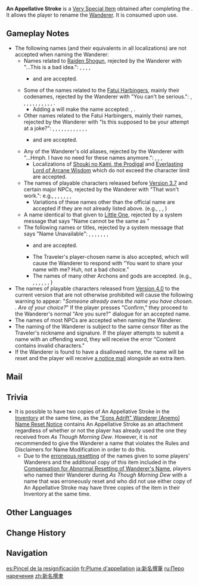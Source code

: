 {{Item Infobox
|id           = 1301
|image        = Item An Appellative Stroke.png
|type         = Very Special Item
|invCategory  = Precious Items
|quality      = 4
|description  = The brush with which you may bestow a new name upon a certain person.<br>Once the new name has been given, it cannot be changed.
|reusable     = No
|source1      = [[As Though Morning Dew]]
|source2      = [[Mail/"Eons Adrift" Wanderer (Anemo) Name Reset Notice|"Eons Adrift" Wanderer (Anemo) Name Reset Notice]] Mail
|source3      = [[Mail/Compensation for Abnormal Resetting of Wanderer's Name|Compensation for Abnormal Resetting of Wanderer's Name]] Mail
}}
'''An Appellative Stroke''' is a [[Very Special Item]] obtained after completing the {{Quest|As Though Morning Dew}}. It allows the player to rename the [[Wanderer]]. It is consumed upon use.

==Gameplay Notes==
* The following names (and their equivalents in all localizations) are not accepted when naming the Wanderer:
** <span id=RaidenNames><!--...This is a bad idea.--></span>Names related to [[Raiden Shogun]], rejected by the Wanderer with "...This is a bad idea.": {{F|RaidenShogun}}, {{F|RaidenEi}}, {{F|RaidenMakoto}}, {{F|Beelzebul}}, {{F|Baal}}
*** {{F|Ei}} and {{F|Makoto}} are accepted.
** <span id=HarbingerNames1><!--You can't be serious.--></span>Some of the names related to the [[Fatui Harbingers]], mainly their codenames, rejected by the Wanderer with "You can't be serious.": {{F|Jester}}, {{F|Captain}}, {{F|Doctor}}, {{F|Dottore}}, {{F|Damselette}}, {{F|Knave}}, {{F|Rooster}}, {{F|Marionette}}, {{F|FairLady}}, {{F|Signora}}, {{F|Regrator}}, {{F|Childe}}.
*** Adding a {{w|definite article}} will make the name accepted: {{F|TheDoctor}}, {{F|IlDottore}}.
** <span id=HarbingerNames2><!--Is this supposed to be your attempt at a joke?--></span>Other names related to the Fatui Harbingers, mainly their ''{{w|commedia dell'arte}}'' names, rejected by the Wanderer with "Is this supposed to be your attempt at a joke?": {{F|Pierro}}, {{F|Capitano}}, {{F|Zandik}}, {{F|Columbina}}, {{F|Arlecchino}}, {{F|Pulcinella}}, {{F|Sandrone}}, {{F|Rosalyne}}, {{F|Kruzchka}}, {{F|Lohefalter}}, {{F|Pantalone}}, {{F|Tartaglia}}, {{F|Ajax}}
*** {{F|Peruere}} and {{F|Crucabena}} are accepted.
** <span id=WandererOldAliases><!--...Hmph. I have no need for these names anymore.--></span>Any of the Wanderer's old aliases, rejected by the Wanderer with "...Hmph. I have no need for these names anymore.": {{F|Scaramouche}}, {{F|Balladeer}}, {{F|Kabukimono}}, {{F|Kunikuzushi}}
*** Localizations of [[Shouki no Kami, the Prodigal]] and [[Everlasting Lord of Arcane Wisdom]] which do not exceed the character limit are accepted.
** <span id=MajorAndPlayableCharacters><!--That won't work.--></span>The names of playable characters released before [[Version 3.7]] and certain major NPCs, rejected by the Wanderer with "That won't work.": e.g., {{F|KamisatoAyaka}}, {{F|Aloy}}, {{F|Baizhu}}, {{F|Kaveh}}, {{F|Dainsleif}}, {{F|Dain}}, {{F|Paimon}}
*** Variations of these names other than the official name are accepted if they are not already listed above. (e.g., {{F|Ayaka}}, {{F|Raiden}}, {{F|KaeyaAlberich}})
** A name identical to that given to [[Little One]], rejected by a system message that says "Name cannot be the same as {{Little One}}"
** <span id=UnavailableNames><!--Name Unavailable--></span>The following names or titles, rejected by a system message that says "Name Unavailable": {{F|Traveler}}, {{F|Morax}}, {{F|RexLapis}}, {{F|Kirara}}, {{F|Lyney}}, {{F|Lynette}}, {{F|Neuvillette}}, {{F|Iansan}}
*** {{F|Aether}} and {{F|Lumine}} are accepted.
*** The Traveler's player-chosen name is also accepted, which will cause the Wanderer to respond with "You want to share your name with me? Huh, not a bad choice."
*** The names of many other Archons and gods are accepted. (e.g., {{F|Barbatos}}, {{F|Buer}}, {{F|Focalors}}, {{F|Kusanali}}, {{F|Tsaritsa}}, {{F|Havria}}, {{F|Egeria}})
* <span id=NewPlayableCharacters><!--Using this name may affect your experience in specific quests.--></span>The names of playable characters released from [[Version 4.0]] to the current version that are not otherwise prohibited will cause the following warning to appear: "''Someone already owns the name you have chosen. {{Color|Help|Using this name may affect your experience in specific quests}}.<!-- period is not colored --> Are {{sic|you sure you sure}} of your choice?''" If the player presses "Confirm," they proceed to the Wanderer's normal "Are you sure?" dialogue for an accepted name.<!-- Confirmed names that trigger the pop-up: {{F|Freminet}}, {{F|Wriothesley}}, {{F|Charlotte}}, {{F|Furina}}, {{F|Navia}}, {{F|Chevreuse}}, {{F|Gaming}}, {{F|Xianyun}}, {{F|Chiori}}, {{F|Clorinde}}, {{F|Sethos}}, {{F|Sigewinne}} -->
* The names of most NPCs are accepted when naming the Wanderer.
* The naming of the Wanderer is subject to the same censor filter as the Traveler's nickname and signature. If the player attempts to submit a name with an offending word, they will receive the error "Content contains invalid characters."{{If Self|An Appellative Stroke||
* If the player is dissatisfied with the name given during {{If Self|As Though Morning Dew|this quest|the quest ''[[As Though Morning Dew]]''}}, they may rename the Wanderer with the item An Appellative Stroke, but may only do so once.}}
* If the Wanderer is found to have a disallowed name, the name will be reset and the player will receive [[Mail/"Eons Adrift" Wanderer (Anemo) Name Reset Notice|a notice mail]] alongside an extra {{If Self|An Appellative Stroke|copy of this|An Appellative Stroke}} item.

==Mail==
{{Mails by Category Table|Mail Attachments with An Appellative Stroke}}

==Trivia==
* It is possible to have two copies of An Appellative Stroke in the [[Inventory]] at the same time, as the [[Mail/"Eons Adrift" Wanderer (Anemo) Name Reset Notice|"Eons Adrift" Wanderer (Anemo) Name Reset Notice]] contains An Appellative Stroke as an attachment regardless of whether or not the player has already used the one they received from ''As Though Morning Dew''. However, it is ''not'' recommended to give the Wanderer a name that violates the Rules and Disclaimers for Name Modification in order to do this.
** Due to the [[Version 3.7#Post-patch Optimization & Fixes|erroneous resetting]] of the names given to some players' Wanderers and the additional copy of this item included in the [[Mail/Compensation for Abnormal Resetting of Wanderer's Name|Compensation for Abnormal Resetting of Wanderer's Name]], players who named their Wanderer during ''As Though Morning Dew'' with a name that was erroneously reset and who did not use either copy of An Appellative Stroke may have three copies of the item in their Inventory at the same time.

==Other Languages==
{{Other Languages
|en      = An Appellative Stroke
|zhs     = 新名撰聿
|zhs_rm  = Xīnmíng Zhuànyǔ
|zht     = 新名撰聿
|zht_rm  = Xīnmíng Zhuànyǔ
|zh_tl   = New Name Writing Brush
|ja      = 新名撰筆
|ja_rm   = Shinmei Senhitsu{{Assumed}}
|ja_tl   = New Name Writing Brush
|ko      = 새 이름의 붓
|ko_rm   = Sae Ireum-ui But
|ko_tl   = A Brush of a New Name
|es      = Pincel de la resignificación
|es_tl   = Redefining Brush
|fr      = Plume d'appellation
|fr_tl   = Appellation Quill
|ru      = Перо наречения
|ru_tl   = Naming Pen
|th      = ปากกาตั้งชื่อ
|th_rm   = 
|th_tl   = 
|vi      = Bút Đổi Tên
|vi_tl   = 
|de      = Umschreibungspinsel
|de_tl   = Rewriting Brush
|id      = An Appellative Stroke
|pt      = Pena de Apelação
|pt_tl   = 
|tr      = İsimlendirme Fırçası
|tr_tl   = Naming Brush
|it      = Tratto di appellazione
|it_tl   = Appellation Stroke
}}

==Change History==
{{Change History|3.3}}

==Navigation==
{{Precious Navbox|Item}}

[[es:Pincel de la resignificación]]
[[fr:Plume d'appellation]]
[[ja:新名撰筆]]
[[ru:Перо наречения]]
[[zh:新名撰聿]]